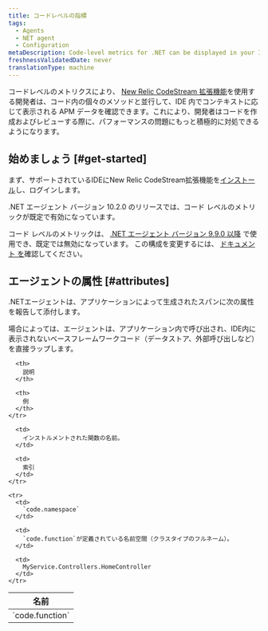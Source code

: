 ```yaml
---
title: コードレベルの指標
tags:
  - Agents
  - NET agent
  - Configuration
metaDescription: Code-level metrics for .NET can be displayed in your IDE using the New Relic CodeStream extension.
freshnessValidatedDate: never
translationType: machine
---
```


コードレベルのメトリクスにより、 [New Relic CodeStream 拡張機能](/docs/codestream/observability/code-level-metrics)を使用する開発者は、コード内の個々のメソッドと並行して、IDE 内でコンテキストに応じて表示される APM データを確認できます。これにより、開発者はコードを作成およびレビューする際に、パフォーマンスの問題にもっと積極的に対処できるようになります。

## 始めましょう [#get-started]

まず、サポートされているIDEにNew Relic CodeStream拡張機能を[インストール](/docs/codestream/start-here/install-codestream)し、ログインします。

<Callout variant="important">
  .NET エージェント バージョン 10.2.0 のリリースでは、コード レベルのメトリックが既定で有効になっています。

  コード レベルのメトリックは、 [.NET エージェント バージョン 9.9.0 以降](/docs/release-notes/agent-release-notes/net-release-notes) で使用でき、既定では無効になっています。 この構成を変更するには、 [ドキュメント を](/docs/apm/agents/net-agent/configuration/net-agent-configuration#code_level_metrics)確認してください。
</Callout>

## エージェントの属性 [#attributes]

.NETエージェントは、アプリケーションによって生成されたスパンに次の属性を報告して添付します。

<Callout variant="important">
  場合によっては、エージェントは、アプリケーション内で呼び出され、IDE内に表示されないベースフレームワークコード（データストア、外部呼び出しなど）を直接ラップします。
</Callout>

<table>
  <thead>
    <tr>
      <th style={{ width: "300px" }}>
        名前
      </th>

      <th>
        説明
      </th>

      <th>
        例
      </th>
    </tr>
  </thead>

  <tbody>
    <tr>
      <td>
        `code.function`
      </td>

      <td>
        インストルメントされた関数の名前。
      </td>

      <td>
        索引
      </td>
    </tr>

    <tr>
      <td>
        `code.namespace`
      </td>

      <td>
        `code.function`が定義されている名前空間（クラスタイプのフルネーム）。
      </td>

      <td>
        MyService.Controllers.HomeController
      </td>
    </tr>
  </tbody>
</table>